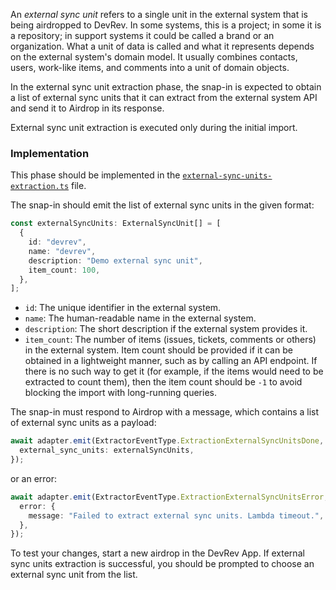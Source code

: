 An _external sync unit_ refers to a single unit in the external system that is being airdropped to DevRev.
In some systems, this is a project; in some it is a repository; in support systems it could be
called a brand or an organization.
What a unit of data is called and what it represents depends on the external system's domain model.
It usually combines contacts, users, work-like items, and comments into a unit of domain objects.

In the external sync unit extraction phase, the snap-in is expected to obtain a list of external
sync units that it can extract from the external system API and send it to Airdrop in its response.

External sync unit extraction is executed only during the initial import.

### Implementation

This phase should be implemented in the [`external-sync-units-extraction.ts`](https://github.com/devrev/adaas-template/blob/main/code/src/functions/extraction/workers/external-sync-units-extraction.ts) file.

The snap-in should emit the list of external sync units in the given format:

```typescript
const externalSyncUnits: ExternalSyncUnit[] = [
  {
    id: "devrev",
    name: "devrev",
    description: "Demo external sync unit",
    item_count: 100,
  },
];
```

- `id`: The unique identifier in the external system.
- `name`: The human-readable name in the external system.
- `description`: The short description if the external system provides it.
- `item_count`: The number of items (issues, tickets, comments or others) in the external system.
  Item count should be provided if it can be obtained in a lightweight manner, such as by calling an API endpoint.
  If there is no such way to get it (for example, if the items would need to be extracted to count them),
  then the item count should be `-1` to avoid blocking the import with long-running queries.

The snap-in must respond to Airdrop with a message, which contains a list of external sync units as a payload:

```typescript
await adapter.emit(ExtractorEventType.ExtractionExternalSyncUnitsDone, {
  external_sync_units: externalSyncUnits,
});
```

or an error:

```typescript
await adapter.emit(ExtractorEventType.ExtractionExternalSyncUnitsError, {
  error: {
    message: "Failed to extract external sync units. Lambda timeout.",
  },
});
```

To test your changes, start a new airdrop in the DevRev App. If external sync units extraction is successful, you should be prompted to choose an external sync unit from the list.
